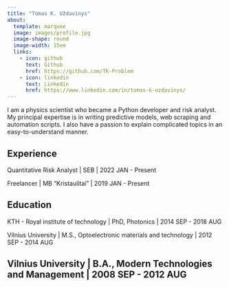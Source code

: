 ```yaml
---
title: "Tomas K. Uždavinys"
about:
  template: marquee
  image: images/profile.jpg
  image-shape: round
  image-width: 15em
  links:
    - icon: github
      text: Github
      href: https://github.com/TK-Problem
    - icon: linkedin
      text: Linkedin
      href: https://www.linkedin.com/in/tomas-k-uzdavinys/
---
```


I am a physics scientist who became a Python developer and risk analyst. My principal expertise is in writing predictive models, web scraping and automation scripts. I also have a passion to explain complicated topics in an easy-to-understand manner.

## Experience

Quantitative Risk Analyst \| SEB \| 2022 JAN - Present

Freelancer \| MB "Kristaulitai" \| 2019 JAN - Present

## Education

KTH - Royal institute of technology \| PhD, Photonics \| 2014 SEP - 2018 AUG

Vilnius University \| M.S., Optoelectronic materials and technology \| 2012 SEP - 2014 AUG

## Vilnius University \| B.A., Modern Technologies and Management \| 2008 SEP - 2012 AUG
